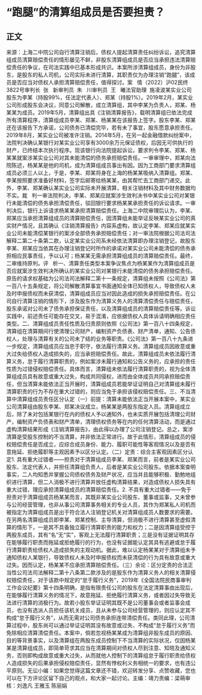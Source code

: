 # “跑腿”的清算组成员是否要担责？
## 正文
来源：上海二中院公司自行清算注销后，债权人提起清算责任纠纷诉讼，追究清算组成员清算赔偿责任的情形屡见不鲜，非股东清算组成员是否应当承担违法清算赔偿责任的争议，在司法实践中已基本形成共识。本案所涉清算组成员，身份为非股东，是股东的私人司机，公司实际未进行清算，其职责仅为办理注销“跑腿”，该成员是否应当对债权人承担清算赔偿责任，值得探讨。案   情（2022）沪02民终3822号审判长  张   新审判员  朱   川审判员  王   曦法官助理  施凌波某实业公司股东为李某（持股99%，任法定代表人）、郑某（持股1%）。2019年2月，某实业公司形成股东会决议，同意公司解散，成立清算组，其中李某为负责人，郑某、杨某某为成员。2019年5月，清算组出具《注销清算报告》，载明清算组已依法完成所有清算程序，清算组成员李某、郑某、杨某某在该报告上签字。股东李某、郑某还在该报告下方承诺，公司债务已清偿完毕，若有未了事宜，股东愿意承担责任。2019年8月，某实业公司被准许注销。2014年5月，在另一起金融借款纠纷案中，法院判决确认某银行对某实业公司享有3000余万元保证债权，后因无可供执行的财产，已终结本次执行程序。现该银行向法院提起诉讼，要求判令李某、郑某、杨某某就案涉某实业公司对其未能清偿的债务承担赔偿责任。一审审理中，郑某向法院陈述，杨某某是他的司机，成为清算组成员事出有因。因为工商部门要求清算组成员必须三人以上，于是，李某、郑某将身在上海的杨某某吸纳入清算组。郑某、李某按照要求准备好材料，签字后邮寄给杨某某，由其帮忙去工商部门递交。此外，李某、郑某确认某实业公司实际未开展清算，相关注销材料及其中财务数据均不实。裁   判一审法院判决，李某、郑某应就案涉生效判决书中某实业公司对某银行未能清偿的债务承担清偿责任，驳回银行要求杨某某承担责任的诉讼请求。一审判决后，银行上诉请求杨某某承担清算赔偿责任。上海二中院审理后认为，李某、郑某应当承担清算组成员的清算赔偿责任，因清算组未能举证反映某实业公司的真实财产情况，且其确认《注销清算报告》内容系虚构，故认定李某、郑某应就某实业公司未能清偿某银行的案涉全部债务承担赔偿责任；对一审法院根据公司法司法解释二第二十条第二款，认定某实业公司系未经依法清算即办理注销登记，故股东李某、郑某应当依其在办理注销登记时所作的承诺对某实业公司未能清偿的债务承担相应民事责任，予以认可；杨某某无需承担清算组成员的清算赔偿责任。最终，二审维持原判。评   析一、清算责任类型本案争议焦点为杨某某作为清算组成员是否应就案涉生效判决所确认的某实业公司对某银行未能清偿的债务承担赔偿责任。原告的请求权基础为公司法司法解释二第十一条规定，清算组未按照《公司法》第一百八十五条规定，将公司解散清算事宜书面通知全体已知债权人，导致债权人未及时申报债权而未获清偿，清算组成员应当对因此造成的损失承担赔偿责任。在公司自行清算注销的情形下，涉及股东作为清算义务人的清算清偿责任与赔偿责任，股东承诺对公司未了债务承担保证责任，以及清算组成员的清算赔偿责任等。诉讼实践中，前述责任可能存在交叉，易于混淆，应依据债权人具体诉请明确相应责任类型。二、清算组成员责任性质及归责原则依照《公司法》第一百八十四条规定，清算组在清算期间行使清理公司财产，编制资产负债表、财产清单，通知、公告债权人，处理与清算有关的公司未了结的业务等职责。《公司法》第一百八十九条进一步规定，清算组成员应当忠于职守，依法履行清算义务。清算组成员因故意或重大过失给债权人造成损失的，应当承担赔偿责任。故此，清算组成员未依法履行清算义务，怠于履行清算职责的，例如案涉未履行通知和公告义务的，应承担的责任性质为过错侵权赔偿责任。具体而言，清算组未依法履行清算职责的，视为全体清算组成员具有故意或重大过失，构成共同侵权，进而由全体成员共同承担赔偿责任，但当清算未能依法正当开展时，清算组成员若能举证证明自己对清算组未履行清算职责的行为不存在重大过错的，则应当免于承担该侵权赔偿责任。三、不当清算中清算组成员责任区分认定（一）前提：清算未能依法正当开展本案中，某实业公司清算组由股东李某、郑某决议成立，杨某某是两股东指定人员。清算组成立后，除了未对包括某银行在内的债权人予以通知外，也未实质开展包括清理公司财产，编制资产负债表和财产清单，清理债权债务等在内的任何清算活动，而是通过虚构清算结果形成《注销清算报告》，由此得以办理了公司注销登记。总之，案涉清算是受股东控制的不当清算，并非依法正常进行。故于此情形，清算组成员的侵权赔偿责任是否成立，应综合成员身份、能力、履职可能性等客观情况以及是否有意拖延、拒绝履职等主观因素予以区分认定。（二）定责：综合主客观因素区分认定1. 具有重大过错者——担责对于清算组成员李某、郑某而言，前者是某实业公司股东、法定代表人，并担任清算组负责人，后者是某实业公司股东。依据本案查明事实，二人均知悉并掌握公司债权债务及财产状况，应当并且能够积极、勤勉地组织进行清算，但二人消极不进行清算并放任虚构清算结果，对造成债权人损失具有重大过错，理应承担清算组成员的清算赔偿责任。2. 不具有重大过错者——免于担责对于清算组成员杨某某而言，其既非某实业公司股东、董事或监事，又未曾参与公司经营管理，也非从事公司清算事务相关的专业人员，其作为郑某私人司机而被指定为清算组成员是出于符合法人注销登记机关对清算组成员人数要求的需要。在另两名清算组成员即李某、郑某控制、主导清算，但消极不进行清算甚至虚假清算的情形下，一是其不具备独立履行清算职责的能力和权力；二是因清算组受控于两股东成员，其有“名”无“实”，客观上无法履行清算职责；三是没有证据证明其存在能够履行职责而拖延或拒绝履行的行为，也没有证据能认定其具有逃避或怠于履行清算职责给债权人造成损失的主观动机。据此，难以认定杨某某对于清算组未予通知债权人某银行，导致债权人未及时申报债权而未获清偿的行为具有故意或重大过失。因而认定，杨某某不应承担清算赔偿责任。（三）余论：区分定责的合法正当性公司法司法解释二第十八条第二款涉及的是股东作为清算义务人的相关清算侵权赔偿责任，对于该款中规定的“怠于履行义务”，2019年《全国法院民商事审判工作会议纪要》第十四条明确，是指有限责任公司的股东在法定清算事由出现后，在能够履行清算义务的情况下，故意拖延、拒绝履行清算义务，或者因过失导致无法进行清算的消极行为。故若小股东举证证明其既不是公司董事会或者监事会成员，也没有选派人员担任该机关成员，且从未参与公司经营管理的，则应认定其不构成“怠于履行义务”，从而无需对公司债务承担连带清偿责任。类同此理，公司清算过程中，股东尚可以通过举证证明其没有故意或过失、不构成“怠于履行义务”而免除相应清算清偿责任。本案中，倘若忽视杨某某成为清算组非股东成员的原因、目的等背景事实，以及清算组在两股东成员控制下不当清算的实际状况，仅因杨某某是清算组成员，即简单苛求其应当在清算期间对债权人尽到注意、知晓及通知义务，否则即构成故意或重大过失，从而就他人控制下的清算组怠于履行职责给债权人造成损失的后果承担侵权赔偿责任，显然有悖权利义务相统一的要求，也有违公平原则。无讼小编：如果您觉得这篇文章还不错，欢迎转发分享、点赞收藏，您也可以在下方评论区留下自己的观点，和大家一起讨论。主编：靖力责编：梁萌审核：刘逸凡 王雅玉 陈丽娟